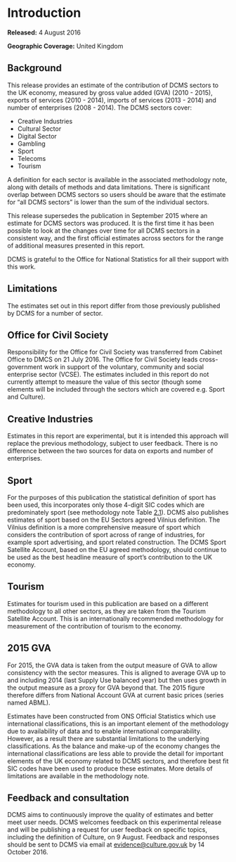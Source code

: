 
# Introduction {#intro}

**Released:** 4 August 2016

**Geographic Coverage:** United Kingdom

## Background
This release provides an estimate of the contribution of DCMS sectors to the UK economy, measured by gross value added (GVA) (2010 - 2015), exports of services (2010 - 2014), imports of services (2013 - 2014) and number of enterprises (2008 - 2014). The DCMS sectors cover:

* Creative Industries
* Cultural Sector
* Digital Sector
* Gambling
* Sport
* Telecoms
* Tourism

A definition for each sector is available in the associated methodology note, along with details of methods and data limitations. There is significant overlap between DCMS sectors so users should be aware that the estimate for “all DCMS sectors” is lower than the sum of the individual sectors.

This release supersedes the publication in September 2015 where an estimate for DCMS
sectors was produced. It is the first time it has been possible to look at the changes over time for all DCMS sectors in a consistent way, and the first official estimates across sectors for the range of additional measures presented in this report.

DCMS is grateful to the Office for National Statistics for all their support with this work.

## Limitations

The estimates set out in this report differ from those previously published by DCMS for a number of sector.

## Office for Civil Society
Responsibility for the Office for Civil Society was transferred from Cabinet Office to DMCS on 21 July 2016.
The Office for Civil Society leads cross-government work in support of the voluntary, community and social enterprise sector (VCSE).
The estimates included in this report do not currently attempt to measure the value of this sector (though some elements will be included through the sectors which are covered e.g. Sport and Culture).

## Creative Industries
Estimates in this report are experimental, but it is intended this approach will replace the previous methodology, subject to user feedback. 
There is no difference between the two sources for data on exports and number of enterprises.

## Sport
For the purposes of this publication the statistical definition of sport has been used, this incorporates only those 4-digit SIC codes which are predominately sport (see methodology note Table [2.1]()). 
DCMS also publishes estimates of sport based on the EU Sectors agreed Vilnius definition.
The Vilnius definition is a more comprehensive measure of sport which considers the contribution of sport across of range of industries, for example sport advertising, and sport related construction.
The DCMS Sport Satellite Account, based on the EU agreed methodology, should continue to be used as the best headline measure of sport’s contribution to the UK economy.

## Tourism
Estimates for tourism used in this publication are based on a different methodology to all other sectors, as they are taken from the Tourism Satellite Account. 
This is an internationally recommended methodology for measurement of the contribution of tourism to the economy.

## 2015 GVA {#gva_2015}
For 2015, the GVA data is taken from the output measure of GVA to allow consistency with the sector measures. 
This is aligned to average GVA up to and including 2014 (last Supply Use balanced year) but then uses growth in the output measure as a proxy for GVA beyond that. 
The 2015 figure therefore differs from National Account GVA at current basic prices (series named ABML).

Estimates have been constructed from ONS Official Statistics which use international classifications, this is an important element of the methodology due to availability of data and to enable international comparability.
However, as a result there are substantial limitations to the underlying classifications.
As the balance and make-up of the economy changes the international classifications are less able to provide the detail for important elements of the UK economy related to DCMS sectors, and therefore best fit SIC codes have been used to produce these estimates.
More details of limitations are available in the methodology note.

## Feedback and consultation
DCMS aims to continuously improve the quality of estimates and better meet user needs.
DCMS welcomes feedback on this experimental release and will be publishing a request for user feedback on specific topics, including the definition of Culture, on 9 August.
Feedback and responses should be sent to DCMS via email at <evidence@culture.gov.uk> by 14 October 2016.
